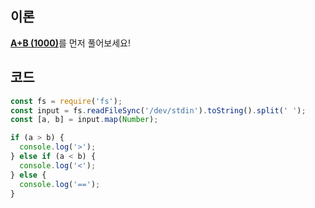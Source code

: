 ## 이론

[**A+B (1000)**](../1000/js)를 먼저 풀어보세요!

## 코드

```js
const fs = require('fs');
const input = fs.readFileSync('/dev/stdin').toString().split(' ');
const [a, b] = input.map(Number);

if (a > b) {
  console.log('>');
} else if (a < b) {
  console.log('<');
} else {
  console.log('==');
}
```
